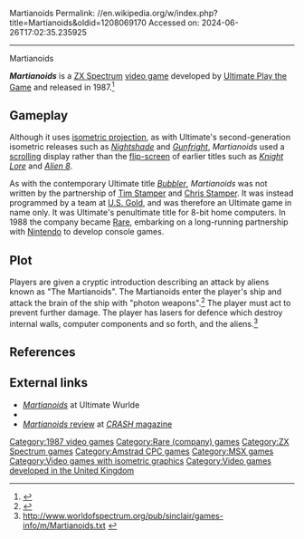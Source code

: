 Martianoids
Permalink: //en.wikipedia.org/w/index.php?title=Martianoids&oldid=1208069170
Accessed on: 2024-06-26T17:02:35.235925



------
Martianoids
{{more citations needed|date=June 2019}}
{{Use British English|date=August 2022}}
{{Use dmy dates|date=August 2022}}
{{Infobox video game
|title  = Martianoids
|image = Martianoids title.gif
|developer = [[Ultimate Play the Game]]
|publisher = [[Ultimate Play the Game]]
|designer =
|engine = 
|released = 1987
|genre = [[Action video game|Action]]
|modes = [[Single-player]]
|platforms = {{cslist|[[ZX Spectrum]]|[[Amstrad CPC]]|[[MSX]]}}
}}

'''''Martianoids''''' is a [[ZX Spectrum]] [[video game]] developed by [[Ultimate Play the Game]] and released in 1987.<ref>{{Citation |last=Ultimate Play The Game |title=Martianoids |date=1987 |url=http://archive.org/details/zx_Martianoids_1987_Ultimate_Play_The_Game |access-date=2024-02-16 |publisher=[[Internet Archive]]}}</ref>

==Gameplay==
Although it uses [[isometric projection]], as with Ultimate's second-generation isometric releases such as ''[[Nightshade (1985 video game)|Nightshade]]'' and ''[[Gunfright]]'', ''Martianoids'' used a [[scrolling]] display rather than the [[flip-screen]] of earlier titles such as ''[[Knight Lore]]'' and ''[[Alien 8]]''.

As with the contemporary Ultimate title ''[[Bubbler (video game)|Bubbler]]'', ''Martianoids'' was not written by the partnership of [[Tim Stamper (programmer)|Tim Stamper]] and [[Chris Stamper]].  It was instead programmed by a team at [[U.S. Gold]], and was therefore an Ultimate game in name only.  It was Ultimate's penultimate title for 8-bit home computers. In 1988 the company became [[Rare (company)|Rare]], embarking on a long-running partnership with [[Nintendo]] to develop console games.

==Plot==
Players are given a cryptic introduction describing an attack by aliens known as "The Martianoids". The Martianoids enter the player's ship and attack the brain of the ship with "photon weapons".<ref>{{Cite web|url=http://www.crashonline.org.uk/40/martianoids.htm|title=CRASH 40 - Martianoids}}</ref>  The player must act to prevent further damage. The player has lasers for defence which destroy internal walls, computer components and so forth, and the aliens.<ref>http://www.worldofspectrum.org/pub/sinclair/games-info/m/Martianoids.txt {{Bare URL plain text|date=March 2022}}</ref>

==References==
{{Reflist}}

== External links ==
* [https://web.archive.org/web/20041222003912/http://ultimate-wurlde.com/games/martianoidsintro.shtml ''Martianoids''] at Ultimate Wurlde
* {{WoS game|id=0009374}}
* [http://www.crashonline.org.uk/40/martianoids.htm ''Martianoids'' review] at [[CRASH (magazine)|''CRASH'' magazine]]
{{Ultimate Play the Game}}

[[Category:1987 video games]]
[[Category:Rare (company) games]]
[[Category:ZX Spectrum games]]
[[Category:Amstrad CPC games]]
[[Category:MSX games]]
[[Category:Video games with isometric graphics]]
[[Category:Video games developed in the United Kingdom]]